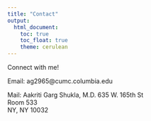```yaml
---
title: "Contact"
output: 
  html_document:
    toc: true
    toc_float: true
    theme: cerulean
---
```

Connect with me!

Email: ag2965@cumc.columbia.edu

Mail: 
Aakriti Garg Shukla, M.D.
635 W. 165th St <br>
Room 533 <br> 
NY, NY 10032